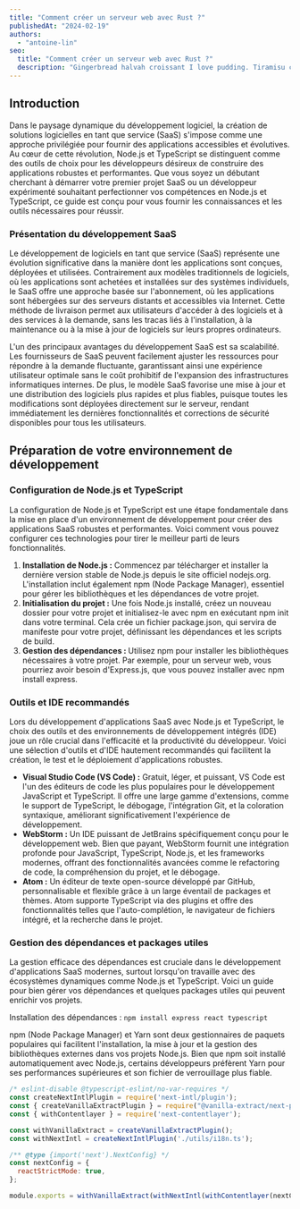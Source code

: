 ```yaml
---
title: "Comment créer un serveur web avec Rust ?"
publishedAt: "2024-02-19"
authors:
  - "antoine-lin"
seo:
  title: "Comment créer un serveur web avec Rust ?"
  description: "Gingerbread halvah croissant I love pudding. Tiramisu chocolate cake topping bonbon I love ice cream. Jelly beans sugar plum pie jelly beans fruitcake liquorice. Marshmallow oat cake sugar plum cake shortbread candy canes sweet tiramisu tart."
---
```


## Introduction

Dans le paysage dynamique du développement logiciel, la création de solutions logicielles en tant que service (SaaS) s'impose comme une approche privilégiée pour fournir des applications accessibles et évolutives. Au cœur de cette révolution, Node.js et TypeScript se distinguent comme des outils de choix pour les développeurs désireux de construire des applications robustes et performantes.
Que vous soyez un débutant cherchant à démarrer votre premier projet SaaS ou un développeur expérimenté souhaitant perfectionner vos compétences en Node.js et TypeScript, ce guide est conçu pour vous fournir les connaissances et les outils nécessaires pour réussir.

### Présentation du développement SaaS

Le développement de logiciels en tant que service (SaaS) représente une évolution significative dans la manière dont les applications sont conçues, déployées et utilisées. Contrairement aux modèles traditionnels de logiciels, où les applications sont achetées et installées sur des systèmes individuels, le SaaS offre une approche basée sur l'abonnement, où les applications sont hébergées sur des serveurs distants et accessibles via Internet. Cette méthode de livraison permet aux utilisateurs d'accéder à des logiciels et à des services à la demande, sans les tracas liés à l'installation, à la maintenance ou à la mise à jour de logiciels sur leurs propres ordinateurs.

L'un des principaux avantages du développement SaaS est sa scalabilité. Les fournisseurs de SaaS peuvent facilement ajuster les ressources pour répondre à la demande fluctuante, garantissant ainsi une expérience utilisateur optimale sans le coût prohibitif de l'expansion des infrastructures informatiques internes. De plus, le modèle SaaS favorise une mise à jour et une distribution des logiciels plus rapides et plus fiables, puisque toutes les modifications sont déployées directement sur le serveur, rendant immédiatement les dernières fonctionnalités et corrections de sécurité disponibles pour tous les utilisateurs.

## Préparation de votre environnement de développement

### Configuration de Node.js et TypeScript

La configuration de Node.js et TypeScript est une étape fondamentale dans la mise en place d'un environnement de développement pour créer des applications SaaS robustes et performantes. Voici comment vous pouvez configurer ces technologies pour tirer le meilleur parti de leurs fonctionnalités.
1. **Installation de Node.js :** Commencez par télécharger et installer la dernière version stable de Node.js depuis le site officiel nodejs.org. L'installation inclut également npm (Node Package Manager), essentiel pour gérer les bibliothèques et les dépendances de votre projet.
2. <strong>Initialisation du projet :</strong> Une fois Node.js installé, créez un nouveau dossier pour votre projet et initialisez-le avec npm en exécutant npm init dans votre terminal. Cela crée un fichier package.json, qui servira de manifeste pour votre projet, définissant les dépendances et les scripts de build.
3. <strong>Gestion des dépendances : </strong> Utilisez npm pour installer les bibliothèques nécessaires à votre projet. Par exemple, pour un serveur web, vous pourriez avoir besoin d'Express.js, que vous pouvez installer avec npm install express.

### Outils et IDE recommandés

Lors du développement d'applications SaaS avec Node.js et TypeScript, le choix des outils et des environnements de développement intégrés (IDE) joue un rôle crucial dans l'efficacité et la productivité du développeur. Voici une sélection d'outils et d'IDE hautement recommandés qui facilitent la création, le test et le déploiement d'applications robustes.
- <strong>Visual Studio Code (VS Code) :</strong> Gratuit, léger, et puissant, VS Code est l'un des éditeurs de code les plus populaires pour le développement JavaScript et TypeScript. Il offre une large gamme d'extensions, comme le support de TypeScript, le débogage, l'intégration Git, et la coloration syntaxique, améliorant significativement l'expérience de développement. 
- <strong>WebStorm :</strong> Un IDE puissant de JetBrains spécifiquement conçu pour le développement web. Bien que payant, WebStorm fournit une intégration profonde pour JavaScript, TypeScript, Node.js, et les frameworks modernes, offrant des fonctionnalités avancées comme le refactoring de code, la compréhension du projet, et le débogage. 
- <strong>Atom :</strong> Un éditeur de texte open-source développé par GitHub, personnalisable et flexible grâce à un large éventail de packages et thèmes. Atom supporte TypeScript via des plugins et offre des fonctionnalités telles que l'auto-complétion, le navigateur de fichiers intégré, et la recherche dans le projet.

### Gestion des dépendances et packages utiles

La gestion efficace des dépendances est cruciale dans le développement d'applications SaaS modernes, surtout lorsqu'on travaille avec des écosystèmes dynamiques comme Node.js et TypeScript. Voici un guide pour bien gérer vos dépendances et quelques packages utiles qui peuvent enrichir vos projets.

Installation des dépendances :
`npm install express react typescript`

npm (Node Package Manager) et Yarn sont deux gestionnaires de paquets populaires qui facilitent l'installation, la mise à jour et la gestion des bibliothèques externes dans vos projets Node.js. Bien que npm soit installé automatiquement avec Node.js, certains développeurs préfèrent Yarn pour ses performances supérieures et son fichier de verrouillage plus fiable.

```JavaScript
/* eslint-disable @typescript-eslint/no-var-requires */
const createNextIntlPlugin = require('next-intl/plugin');
const { createVanillaExtractPlugin } = require("@vanilla-extract/next-plugin");
const { withContentlayer } = require('next-contentlayer');

const withVanillaExtract = createVanillaExtractPlugin();
const withNextIntl = createNextIntlPlugin('./utils/i18n.ts');

/** @type {import('next').NextConfig} */
const nextConfig = {
  reactStrictMode: true,
};

module.exports = withVanillaExtract(withNextIntl(withContentlayer(nextConfig)));
```